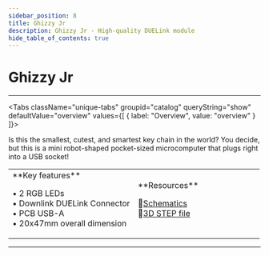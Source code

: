 ```yaml
---
sidebar_position: 8
title: Ghizzy Jr
description: Ghizzy Jr - High-quality DUELink module
hide_table_of_contents: true
---
```



# Ghizzy Jr

<ImageSection 
  product="spghizzyjr-a"
  tagline="Tiny Robot-shaped Microcomputer"
/>

---

<Tabs className="unique-tabs" groupid="catalog" queryString="show" defaultValue="overview"
  values={[
    {
        label: "Overview",
        value: "overview"
    }
]}>

<TabItem value="overview">

Is this the smallest, cutest, and smartest key chain in the world? You decide, but this is a mini robot-shaped pocket-sized microcomputer that plugs right into a USB socket!

<table><td width='50%'>
**Key features**

• 2 RGB LEDs<br/>
• Downlink DUELink Connector<br/>
• PCB USB-A<br/>
• 20x47mm overall dimension<br/>

</td><td width='50%'>
**Resources**
 
📄[Schematics](/sch/gdl-spghizzyjr-a.pdf)<br/>
🔩[3D STEP file](/3d/gdl-spghizzyjr-a.step)<br/>
</td></table>

</TabItem>



</Tabs>

---

<OrderSection
    product="DUELink Ghizzy Jr"
    partnumber="GDL-SPGHIZZYJR-A"
    price="$0.00"
/>
